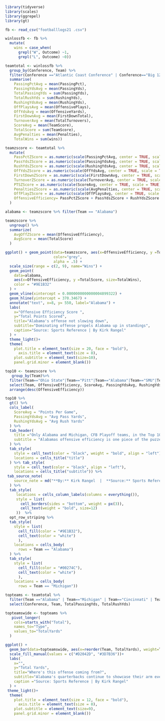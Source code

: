 ```r
library(tidyverse)
library(scales)
library(ggrepel)
library(gt)
```

```r
fb <- read_csv("footballlogs21 .csv")
```

```r
winlossfb <- fb %>%
  mutate(
    wins = case_when(
      grepl("W", Outcome) ~1,
      grepl("L", Outcome) ~0))
```

```r
teamtotal <- winlossfb %>%
  group_by(Conference, Team) %>%
  filter(Conference =="Atlantic Coast Conference" | Conference=="Big 12 Conference" | Conference=="Big Ten Conference" | Conference=="Pac-12 Conference" | Conference=="Southeastern Conference" | Conference=="American Athletic Conference") %>%
  summarise(
    PassingPctAvg = mean(PassingPct),
    PassingYdsAvg = mean(PassingYds),
    TotalPassingYds = sum(PassingYds),
    TotalRushYds = sum(RushingYds),
    RushingYdsAvg = mean(RushingYds),
    OffPlaysAvg = mean(OffensivePlays),
    OffYdsAvg = mean(OffensiveYards),
    FirstDownAvg = mean(FirstDownTotal),
    TurnoverAvg = mean(TotalTurnovers),
    ScoreAvg = mean(TeamScore),
    TotalScore = sum(TeamScore),
    AvgPenalties = mean(Penalties),
    TotalWins = sum(wins))
```

```r
teamzscore <- teamtotal %>%
  mutate(
    PassPctZScore = as.numeric(scale(PassingPctAvg, center = TRUE, scale = TRUE)),
    PassYdsZScore = as.numeric(scale(PassingYdsAvg, center = TRUE, scale = TRUE)),
    RushYdsZScore = as.numeric(scale(RushingYdsAvg, center = TRUE, scale = TRUE)),
    OffYdsZScore = as.numeric(scale(OffYdsAvg, center = TRUE, scale = TRUE)),
    FirstDownZScore = as.numeric(scale(FirstDownAvg, center = TRUE, scale = TRUE)),
    TurnoverZScore = as.numeric(scale(TurnoverAvg, center = TRUE, scale = TRUE))* -1,
    PTSZScore = as.numeric(scale(ScoreAvg, center = TRUE, scale = TRUE)),
    PenaltiesZScore = as.numeric(scale(AvgPenalties, center = TRUE, scale = TRUE))* -1,
    OffPlayZScore = as.numeric(scale(OffPlaysAvg, center = TRUE, scale = TRUE)),
    OffensiveEfficiency= PassPctZScore + PassYdsZScore + RushYdsZScore + OffYdsZScore + FirstDownZScore + TurnoverZScore +PTSZScore + PenaltiesZScore + OffPlayZScore
  )
```

```r
alabama <- teamzscore %>% filter(Team == "Alabama")
```

```r
teamzscore %>%
  ungroup() %>%
  summarize(
    AvgOffZScore = mean(OffensiveEfficiency),
    AvgScore = mean(TotalScore)
  )
```

```r
ggplot() + geom_point(data=teamzscore, aes(x=OffensiveEfficiency, y =TotalScore, size=TotalWins),
                      color="grey",
                      alpha = .5) +
  scale_size(range = c(2, 9), name="Wins") +
  geom_point(
    data=alabama,
    aes(x=OffensiveEfficiency, y =TotalScore, size=TotalWins),
    color = "#9E1B32"
  ) +
  geom_vline(xintercept = 0.0000000000000004899322) +
  geom_hline(yintercept = 370.3467) +
  annotate("text", x=8, y= 550, label="Alabama") +
  labs(
    x="Offensive Efficiency Score ",
    y="Total Points Scored",
    title="Alabama's offense not slowing down",
    subtitle="Dominating offense propels Alabama up in standings",
    caption="Source: Sports Reference | By Kirk Rangel"
  ) +
  theme_light()+
  theme(
    plot.title = element_text(size = 20, face = "bold"),
      axis.title = element_text(size = 8), 
    plot.subtitle = element_text(size=10),
    panel.grid.minor = element_blank())
```

```r
top10 <- teamzscore %>%
   group_by(Team)%>%
  filter(Team=="Ohio State"|Team=="Pitt"|Team=="Alabama"|Team=="SMU"|Team=="Utah"|Team=="Ole Miss"|Team=="Oklahoma"|Team=="Oklahoma"|Team=="Purdue"|Team=="Wake Forest"|Team=="Michigan") %>%
  select(Team, OffensiveEfficiency, ScoreAvg, PassingYdsAvg, RushingYdsAvg) %>%
  arrange(desc(OffensiveEfficiency))
```

```r
top10 %>%
  gt() %>%
  cols_label(
    ScoreAvg = "Points Per Game",
    PassingYdsAvg = "Avg Pass Yards",
    RushingYdsAvg = "Avg Rush Yards"
  ) %>%
  tab_header(
    title ="Only Alabama and Michigan, CFB Playoff teams, in the Top 10",
    subtitle = "Alabamas offensive efficiency is one piece of the puzzel that got them to No. 1 AP Ranking"
  ) %>%
  tab_style(
    style = cell_text(color = "black", weight = "bold", align = "left"),
    locations = cells_title("title")
  ) %>% tab_style(
    style = cell_text(color = "black", align = "left"),
    locations = cells_title("subtitle")) %>%
 tab_source_note(
    source_note = md("**By:** Kirk Rangel  |  **Source:** Sports Reference")
  ) %>%
  tab_style(
     locations = cells_column_labels(columns = everything()),
     style = list(
       cell_borders(sides = "bottom", weight = px(3)),
       cell_text(weight = "bold", size=12)
     ))  %>%
  opt_row_striping %>%
  tab_style(
    style = list(
      cell_fill(color = "#9E1B32"),
      cell_text(color = "white")
      ),
    locations = cells_body(
      rows = Team == "Alabama")
  ) %>%
  tab_style(
    style = list(
      cell_fill(color = "#00274C"),
      cell_text(color = "white")
      ),
    locations = cells_body(
      rows = Team == "Michigan"))
```

```r
topteams <- teamtotal %>%
  filter(Team =="Alabama" | Team=="Michigan" | Team=="Cincinnati" | Team=="Georgia") %>%
  select(Conference, Team, TotalPassingYds, TotalRushYds)
```

```r
topteamswide <- topteams %>%
   pivot_longer(
    cols=starts_with("Total"),
    names_to="Type",
    values_to="TotalYards"
  )
```

```r
ggplot() + 
  geom_bar(data=topteamswide, aes(x=reorder(Team, TotalYards), weight=TotalYards, fill=Type)) +
  scale_fill_manual(values = c("#D2042D", "#3D7B36"))+
  labs(
    x="",
    y="Total Yards",
    title="Where's this offense coming from?",
    subtitle="Alabama's quarterbacks continue to showcase their arm even in 2021",
    caption ="Source: Sports Reference | By Kirk Rangel"
  ) +
 theme_light()+
  theme(
    plot.title = element_text(size = 12, face = "bold"),
      axis.title = element_text(size = 8), 
    plot.subtitle = element_text(size=9),
    panel.grid.minor = element_blank())
```
